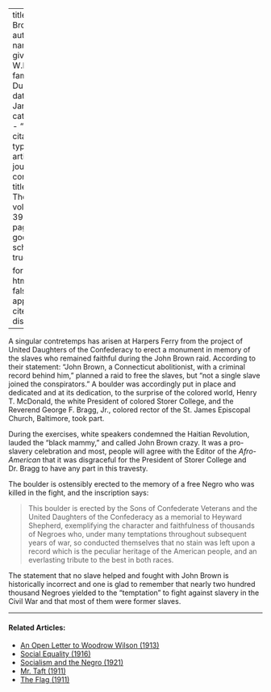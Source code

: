 
---
title: 'John Brown'
author:
  - name:
      given: W.E.B.
      family: Du Bois
date: Jan. 1932
categories: 
  - ""
citation: 
  type: article-journal
  container-title: The Crisis
  volume: 39
  issue: 1
  page: 467
google-scholar: true

format:
  html:
    toc: false
    appendix-cite-as: display
---


A singular contretemps has arisen at Harpers Ferry from the project of United Daughters of the Confederacy to erect a monument in memory of the slaves who remained faithful during the John Brown raid. According to their statement: "John Brown, a Connecticut abolitionist, with a criminal record behind him," planned a raid to free the slaves, but "not a single slave joined the conspirators." A boulder was accordingly put in place and dedicated and at its dedication, to the surprise of the colored world, Henry T. McDonald, the white President of colored Storer College, and the Reverend George F. Bragg, Jr., colored rector of the St. James Episcopal Church, Baltimore, took part.

During the exercises, white speakers condemned the Haitian Revolution, lauded the "black mammy," and called John Brown crazy. It was a pro-slavery celebration and most, people will agree with the Editor of the *Afro-American* that it was disgraceful for the President of Storer College and Dr. Bragg to have any part in this travesty.

The boulder is ostensibly erected to the memory of a free Negro who was killed in the fight, and the inscription says:

> This boulder is erected by the Sons of Confederate Veterans and the United Daughters of the Confederacy as a memorial to Heyward Shepherd, exemplifying the character and faithfulness of thousands of Negroes who, under many temptations throughout subsequent years of war, so conducted themselves that no stain was left upon a record which is the peculiar heritage of the American people, and an everlasting tribute to the best in both races.

The statement that no slave helped and fought with John Brown is historically incorrect and one is glad to remember that nearly two hundred thousand Negroes yielded to the "temptation" to fight against slavery in the Civil War and that most of them were former slaves.

<!-- Similar articles start here -->

<hr>
#### Related Articles:

* [An Open Letter to Woodrow Wilson (1913)](/Volumes/05/05/open_letter.html)
* [Social Equality (1916)](/Volumes/12/01/social_equality.html)
* [Socialism and the Negro (1921)](/Volumes/22/06/socialism_and_the_negro.html)
* [Mr. Taft (1911)](/Volumes/02/06/taft.html)
* [The Flag (1911)](/Volumes/02/03/flag.html)

<!-- Similar articles end here -->